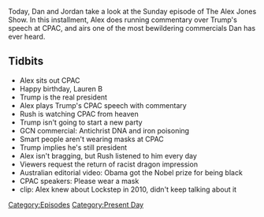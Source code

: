 {{Episode
    | title           = February 28, 2021
    | caption         = [https://knowledgefight.libsyn.com/536-february-28-2021 Listen to this episode on Libsyn]
    | episodeNumber   = 536
    | length          = 00:50:39
    | airDate         = March 1, 2021
    | coverageDate    = February 28, 2021
    | episodeType     = [[:Category:Present Day|Present Day]]
    | appearance      = [[Rush Limbaugh]]
    | previousEpisode = [[535: October 16, 2014]]
    | nextEpisode     = [[537: July 16-18, 2010]]
}}

{{Stub}}

Today, Dan and Jordan take a look at the Sunday episode of The Alex Jones Show. In this installment, Alex does running commentary over Trump's speech at CPAC, and airs one of the most bewildering commercials Dan has ever heard.

==Tidbits==

*Alex sits out CPAC
*Happy birthday, Lauren B
*Trump is the real president
*Alex plays Trump's CPAC speech with commentary
*Rush is watching CPAC from heaven
*Trump isn't going to start a new party
*GCN commercial: Antichrist DNA and iron poisoning
*Smart people aren't wearing masks at CPAC
*Trump implies he's still president
*Alex isn't bragging, but Rush listened to him every day
*Viewers request the return of racist dragon impression
*Australian editorial video: Obama got the Nobel prize for being black
*CPAC speakers: Please wear a mask
*clip: Alex knew about Lockstep in 2010, didn't keep talking about it

[[Category:Episodes]]
[[Category:Present Day]]